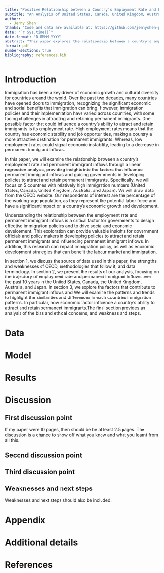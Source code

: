 ```yaml
---
title: "Positive Relationship between a Country's Employment Rate and Permanent Immigrant Inflows"
subtitle: "An Analysis of United States, Canada, United Kingdom, Australia, and Japan"
author: 
  - Jenny Shen
thanks: "Code and data are available at: https://github.com/jennyshen-playground/analysis_of_employment_rate_perminant_immigrant_inflows.git."
date: "`r Sys.time()`"
date-format: "D MMMM YYYY"
abstract: "This paper explores the relationship between a country's employment rate and its ability to attract and retain permanent immigrants. Using a linear regression analysis, we examine five countries with relatively high immigration numbers: United States, Canada, United Kingdom, Australia, and Japan from 2008 to 2018. We drawn data  from the OECD website, with a focus on the percentage of the working-age population. These findings matter as they can influence permanent immigrant inflows and guide governments in developing policies to attract and retain permanent immigrants.The rise of employment rate can enhance economic development, and also associates with increased number of permanent immigrants inflow. This suggests that improving employment rate leads to better immigration that generate significant economic and social benefits for a country."
format: pdf
number-sections: true
bibliography: references.bib
---
```


# Introduction

Immigration has been a key driver of economic growth and cultural diversity for countries around the world. Over the past two decades, many countries have opened doors to immigration, recognizing the significant economic and social benefits that immigration can bring. However, immigration policies and their implementation have varied across countries, with some facing challenges in attracting and retaining permanent immigrants. One possible factor that could influence a country’s ability to attract and retain immigrants is its employment rate. High employment rates means that the country has economic stability and job opportunities, making a country a more attractive destination for permanent immigrants. Whereas, low employment rates could signal economic instability, leading to a decrease in permanent immigrant inflows. 

In this paper, we will examine the relationship between a country's employment rate and permanent immigrant inflows through a linear regression analysis, providing insights into the factors that influence permanent immigrant inflows and guiding governments in developing policies to attract and retain permanent immigrants. Specifically, we will focus on 5 countries with relatively high immigration numbers (United States, Canada, United Kingdom, Australia, and Japan). We will draw data from the OECD website. Our respondents of interest are the percentage of the working-age population, as they represent the potential labor force and have a significant impact on a country's economic growth and development.

Understanding the relationship between the employment rate and permanent immigrant inflows is a critical factor for governments to design effective immigration policies and to drive social and economic development. This exploration can provide valuable insights for government officials and policy makers in developing policies to attract and retain permanent immigrants and influencing permanent immigrant inflows. In addition, this research can impact immigration policy, as well as economic development strategies that can benefit the labour market and immigration.

In section 1, we discuss the source of data used in this paper, the strengths and weaknesses of OECD, methodologies that follow it, and data terminology. In section 2, we present the results of our analysis, focusing on the trajectory of employment rate and permanent immigrant inflows over the past 10 years in the United States, Canada, the United Kingdom, Australia, and Japan. In section 3, we explore the factors that contribute to permanent immigrant inflows and We will examine the patterns and trends to highlight the similarities and differences in each countries immigration patterns. In particular, how economic factor influence a country's ability to attract and retain permanent immigrants.The final section provides an analysis of the bias and ethical concerns, and weakness and steps. 

# Data {#sec-data}

# Model

# Results

# Discussion

## First discussion point {#sec-first-point}

If my paper were 10 pages, then should be be at least 2.5 pages. The discussion is a chance to show off what you know and what you learnt from all this. 

## Second discussion point

## Third discussion point

## Weaknesses and next steps

Weaknesses and next steps should also be included.

\newpage

\appendix

# Appendix {-}


# Additional details


\newpage


# References


